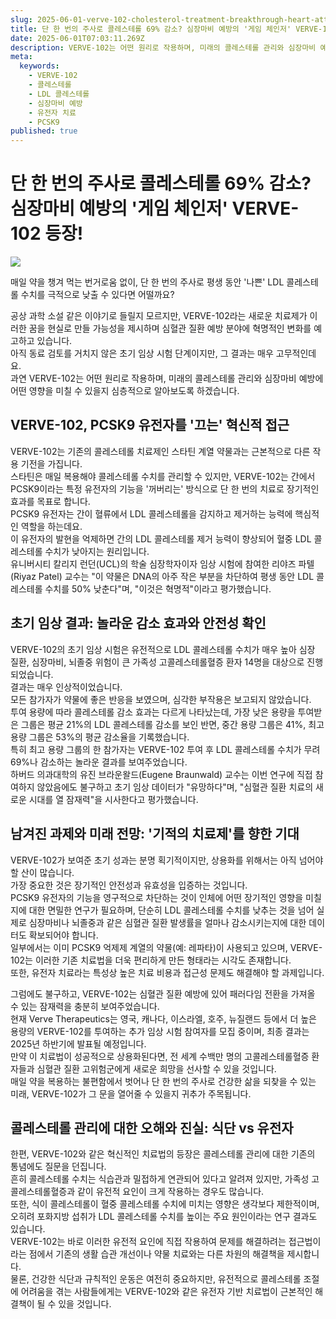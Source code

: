 ```yaml
---
slug: 2025-06-01-verve-102-cholesterol-treatment-breakthrough-heart-attack-prevention-gene-therapy
title: 단 한 번의 주사로 콜레스테롤 69% 감소? 심장마비 예방의 '게임 체인저' VERVE-102 등장!
date: 2025-06-01T07:03:11.269Z
description: VERVE-102는 어떤 원리로 작용하며, 미래의 콜레스테롤 관리와 심장마비 예방에 어떤 영향을 미칠 수 있을지 심층적으로 알아보도록 하겠습니다.
meta:
  keywords:
    - VERVE-102
    - 콜레스테롤
    - LDL 콜레스테롤
    - 심장마비 예방
    - 유전자 치료
    - PCSK9
published: true
---
```


# 단 한 번의 주사로 콜레스테롤 69% 감소? 심장마비 예방의 '게임 체인저' VERVE-102 등장!

![](https://blogger.googleusercontent.com/img/a/AVvXsEhmqOtB6BJXpfAxFpyGQoomDuEe_BekPc3onCt6r6gxJCEPCFANt4cPbW_NAkba4gI_oDCJJHsA_wV5j6OszgjMbc3_gcE3mZ77iT75rxiTO-D7oxlexTaAEn4f60EKZmMZqFjA3J5pdpPvuztGbrYsGAfokHpWE0JbEYnru9A2_1yESyzkpFbIUEASKsg)

매일 약을 챙겨 먹는 번거로움 없이, 단 한 번의 주사로 평생 동안 '나쁜' LDL 콜레스테롤 수치를 극적으로 낮출 수 있다면 어떨까요?

공상 과학 소설 같은 이야기로 들릴지 모르지만, VERVE-102라는 새로운 치료제가 이러한 꿈을 현실로 만들 가능성을 제시하며 심혈관 질환 예방 분야에 혁명적인 변화를 예고하고 있습니다.<br /> 아직 동료 검토를 거치지 않은 초기 임상 시험 단계이지만, 그 결과는 매우 고무적인데요.<br /> 과연 VERVE-102는 어떤 원리로 작용하며, 미래의 콜레스테롤 관리와 심장마비 예방에 어떤 영향을 미칠 수 있을지 심층적으로 알아보도록 하겠습니다.<br />

## VERVE-102, PCSK9 유전자를 '끄는' 혁신적 접근

VERVE-102는 기존의 콜레스테롤 치료제인 스타틴 계열 약물과는 근본적으로 다른 작용 기전을 가집니다.<br /> 스타틴은 매일 복용해야 콜레스테롤 수치를 관리할 수 있지만, VERVE-102는 간에서 PCSK9이라는 특정 유전자의 기능을 '꺼버리는' 방식으로 단 한 번의 치료로 장기적인 효과를 목표로 합니다.<br /> PCSK9 유전자는 간이 혈류에서 LDL 콜레스테롤을 감지하고 제거하는 능력에 핵심적인 역할을 하는데요.<br /> 이 유전자의 발현을 억제하면 간의 LDL 콜레스테롤 제거 능력이 향상되어 혈중 LDL 콜레스테롤 수치가 낮아지는 원리입니다.<br /> 유니버시티 칼리지 런던(UCL)의 학술 심장학자이자 임상 시험에 참여한 리야즈 파텔(Riyaz Patel) 교수는 "이 약물은 DNA의 아주 작은 부분을 차단하여 평생 동안 LDL 콜레스테롤 수치를 50% 낮춘다"며, "이것은 혁명적"이라고 평가했습니다.<br />

## 초기 임상 결과: 놀라운 감소 효과와 안전성 확인

VERVE-102의 초기 임상 시험은 유전적으로 LDL 콜레스테롤 수치가 매우 높아 심장 질환, 심장마비, 뇌졸중 위험이 큰 가족성 고콜레스테롤혈증 환자 14명을 대상으로 진행되었습니다.<br /> 결과는 매우 인상적이었습니다.<br /> 모든 참가자가 약물에 좋은 반응을 보였으며, 심각한 부작용은 보고되지 않았습니다.<br /> 투여 용량에 따라 콜레스테롤 감소 효과는 다르게 나타났는데, 가장 낮은 용량을 투여받은 그룹은 평균 21%의 LDL 콜레스테롤 감소를 보인 반면, 중간 용량 그룹은 41%, 최고 용량 그룹은 53%의 평균 감소율을 기록했습니다.<br /> 특히 최고 용량 그룹의 한 참가자는 VERVE-102 투여 후 LDL 콜레스테롤 수치가 무려 69%나 감소하는 놀라운 결과를 보여주었습니다.<br /> 하버드 의과대학의 유진 브라운왈드(Eugene Braunwald) 교수는 이번 연구에 직접 참여하지 않았음에도 불구하고 초기 임상 데이터가 "유망하다"며, "심혈관 질환 치료의 새로운 시대를 열 잠재력"을 시사한다고 평가했습니다.<br />

## 남겨진 과제와 미래 전망: '기적의 치료제'를 향한 기대

VERVE-102가 보여준 초기 성과는 분명 획기적이지만, 상용화를 위해서는 아직 넘어야 할 산이 많습니다.<br /> 가장 중요한 것은 장기적인 안전성과 유효성을 입증하는 것입니다.<br /> PCSK9 유전자의 기능을 영구적으로 차단하는 것이 인체에 어떤 장기적인 영향을 미칠지에 대한 면밀한 연구가 필요하며, 단순히 LDL 콜레스테롤 수치를 낮추는 것을 넘어 실제로 심장마비나 뇌졸중과 같은 심혈관 질환 발생률을 얼마나 감소시키는지에 대한 데이터도 확보되어야 합니다.<br /> 일부에서는 이미 PCSK9 억제제 계열의 약물(예: 레파타)이 사용되고 있으며, VERVE-102는 이러한 기존 치료법을 더욱 편리하게 만든 형태라는 시각도 존재합니다.<br /> 또한, 유전자 치료라는 특성상 높은 치료 비용과 접근성 문제도 해결해야 할 과제입니다.<br />

그럼에도 불구하고, VERVE-102는 심혈관 질환 예방에 있어 패러다임 전환을 가져올 수 있는 잠재력을 충분히 보여주었습니다.<br /> 현재 Verve Therapeutics는 영국, 캐나다, 이스라엘, 호주, 뉴질랜드 등에서 더 높은 용량의 VERVE-102를 투여하는 추가 임상 시험 참여자를 모집 중이며, 최종 결과는 2025년 하반기에 발표될 예정입니다.<br /> 만약 이 치료법이 성공적으로 상용화된다면, 전 세계 수백만 명의 고콜레스테롤혈증 환자들과 심혈관 질환 고위험군에게 새로운 희망을 선사할 수 있을 것입니다.<br /> 매일 약을 복용하는 불편함에서 벗어나 단 한 번의 주사로 건강한 삶을 되찾을 수 있는 미래, VERVE-102가 그 문을 열어줄 수 있을지 귀추가 주목됩니다.<br />

## 콜레스테롤 관리에 대한 오해와 진실: 식단 vs 유전자

한편, VERVE-102와 같은 혁신적인 치료법의 등장은 콜레스테롤 관리에 대한 기존의 통념에도 질문을 던집니다.<br /> 흔히 콜레스테롤 수치는 식습관과 밀접하게 연관되어 있다고 알려져 있지만, 가족성 고콜레스테롤혈증과 같이 유전적 요인이 크게 작용하는 경우도 많습니다.<br /> 또한, 식이 콜레스테롤이 혈중 콜레스테롤 수치에 미치는 영향은 생각보다 제한적이며, 오히려 포화지방 섭취가 LDL 콜레스테롤 수치를 높이는 주요 원인이라는 연구 결과도 있습니다.<br /> VERVE-102는 바로 이러한 유전적 요인에 직접 작용하여 문제를 해결하려는 접근법이라는 점에서 기존의 생활 습관 개선이나 약물 치료와는 다른 차원의 해결책을 제시합니다.<br /> 물론, 건강한 식단과 규칙적인 운동은 여전히 중요하지만, 유전적으로 콜레스테롤 조절에 어려움을 겪는 사람들에게는 VERVE-102와 같은 유전자 기반 치료법이 근본적인 해결책이 될 수 있을 것입니다.<br />

